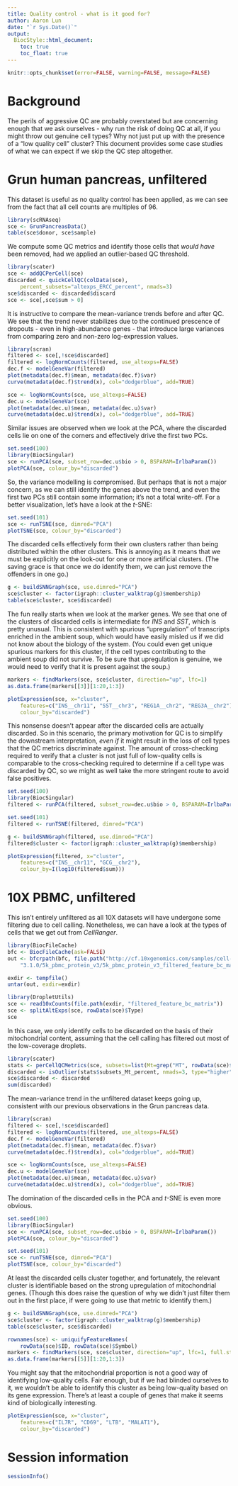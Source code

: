 ```yaml
---
title: Quality control - what is it good for?
author: Aaron Lun
date: "`r Sys.Date()`"
output:
  BiocStyle::html_document:
    toc: true
    toc_float: true
---
```


```r
knitr::opts_chunk$set(error=FALSE, warning=FALSE, message=FALSE)
```

# Background

The perils of aggressive QC are probably overstated but are concerning enough that we ask ourselves -
why run the risk of doing QC at all, if you might throw out genuine cell types?
Why not just put up with the presence of a "low quality cell" cluster?
This document provides some case studies of what we can expect if we skip the QC step altogether.

# Grun human pancreas, unfiltered 

This dataset is useful as no quality control has been applied, 
as we can see from the fact that all cell counts are multiples of 96.

```r
library(scRNAseq)
sce <- GrunPancreasData()
table(sce$donor, sce$sample)
```

We compute some QC metrics and identify those cells that _would have_ been removed,
had we applied an outlier-based QC threshold.

```r
library(scater)
sce <- addQCPerCell(sce)
discarded <- quickCellQC(colData(sce),
    percent_subsets="altexps_ERCC_percent", nmads=3)
sce$discarded <- discarded$discard
sce <- sce[,sce$sum > 0]
```

It is instructive to compare the mean-variance trends before and after QC.
We see that the trend never stabilizes due to the continued prescence of dropouts - even in high-abundance genes -
that introduce large variances from comparing zero and non-zero log-expression values.

```r
library(scran)
filtered <- sce[,!sce$discarded]
filtered <- logNormCounts(filtered, use_altexps=FALSE)
dec.f <- modelGeneVar(filtered)
plot(metadata(dec.f)$mean, metadata(dec.f)$var)
curve(metadata(dec.f)$trend(x), col="dodgerblue", add=TRUE)

sce <- logNormCounts(sce, use_altexps=FALSE)
dec.u <- modelGeneVar(sce)
plot(metadata(dec.u)$mean, metadata(dec.u)$var)
curve(metadata(dec.u)$trend(x), col="dodgerblue", add=TRUE)
```

Similar issues are observed when we look at the PCA, 
where the discarded cells lie on one of the corners and effectively drive the first two PCs.

```r
set.seed(100)
library(BiocSingular)
sce <- runPCA(sce, subset_row=dec.u$bio > 0, BSPARAM=IrlbaParam())
plotPCA(sce, colour_by="discarded")
```

So, the variance modelling is compromised. 
But perhaps that is not a major concern, as we can still identify the genes above the trend,
and even the first two PCs still contain some information; it's not a total write-off.
For a better visualization, let's have a look at the $t$-SNE:

```r
set.seed(101)
sce <- runTSNE(sce, dimred="PCA")
plotTSNE(sce, colour_by="discarded")
```

The discarded cells effectively form their own clusters rather than being distributed within the other clusters.
This is annoying as it means that we must be explicitly on the look-out for one or more artificial clusters.
(The saving grace is that once we do identify them, we can just remove the offenders in one go.)

```r
g <- buildSNNGraph(sce, use.dimred="PCA")
sce$cluster <- factor(igraph::cluster_walktrap(g)$membership)
table(sce$cluster, sce$discarded)
```

The fun really starts when we look at the marker genes.
We see that one of the clusters of discarded cells is intermediate for _INS_ and _SST_, which is pretty unusual.
This is consistent with spurious "upregulation" of transcripts enriched in the ambient soup,
which would have easily misled us if we did not know about the biology of the system.
(You could even get unique spurious markers for this cluster, if the cell types contributing to the ambient soup did not survive.
To be sure that upregulation is genuine, we would need to verify that it is present against the soup.)

```r
markers <- findMarkers(sce, sce$cluster, direction="up", lfc=1)
as.data.frame(markers[[3]][1:20,1:3])

plotExpression(sce, x="cluster", 
    features=c("INS__chr11", "SST__chr3", "REG1A__chr2", "REG3A__chr2"),
    colour_by="discarded")
```

This nonsense doesn't appear after the discarded cells are actually discarded.
So in this scenario, the primary motivation for QC is to simplify the downstream interpretation,
_even if_ it might result in the loss of cell types that the QC metrics discriminate against.
The amount of cross-checking required to verify that a cluster is not just full of low-quality cells 
is comparable to the cross-checking required to determine if a cell type was discarded by QC, 
so we might as well take the more stringent route to avoid false positives.

```r
set.seed(100)
library(BiocSingular)
filtered <- runPCA(filtered, subset_row=dec.u$bio > 0, BSPARAM=IrlbaParam())

set.seed(101)
filtered <- runTSNE(filtered, dimred="PCA")

g <- buildSNNGraph(filtered, use.dimred="PCA")
filtered$cluster <- factor(igraph::cluster_walktrap(g)$membership)

plotExpression(filtered, x="cluster", 
    features=c("INS__chr11", "GCG__chr2"),
    colour_by=I(log10(filtered$sum)))
```

# 10X PBMC, unfiltered

This isn't entirely unfiltered as all 10X datasets will have undergone some filtering due to cell calling.
Nonetheless, we can have a look at the types of cells that we get out from _CellRanger_.

```r
library(BiocFileCache)
bfc <- BiocFileCache(ask=FALSE)
out <- bfcrpath(bfc, file.path("http://cf.10xgenomics.com/samples/cell-exp",
    "3.1.0/5k_pbmc_protein_v3/5k_pbmc_protein_v3_filtered_feature_bc_matrix.tar.gz"))

exdir <- tempfile()
untar(out, exdir=exdir)

library(DropletUtils)
sce <- read10xCounts(file.path(exdir, "filtered_feature_bc_matrix"))
sce <- splitAltExps(sce, rowData(sce)$Type)
sce
```

In this case, we only identify cells to be discarded on the basis of their mitochondrial content,
assuming that the cell calling has filtered out most of the low-coverage droplets.

```r
library(scater)
stats <- perCellQCMetrics(sce, subsets=list(Mt=grep("MT", rowData(sce)$Symbol)))
discarded <- isOutlier(stats$subsets_Mt_percent, nmads=3, type="higher")
sce$discarded <- discarded
sum(discarded)
```

The mean-variance trend in the unfiltered dataset keeps going up, 
consistent with our previous observations in the Grun pancreas data.

```r
library(scran)
filtered <- sce[,!sce$discarded]
filtered <- logNormCounts(filtered, use_altexps=FALSE)
dec.f <- modelGeneVar(filtered)
plot(metadata(dec.f)$mean, metadata(dec.f)$var)
curve(metadata(dec.f)$trend(x), col="dodgerblue", add=TRUE)

sce <- logNormCounts(sce, use_altexps=FALSE)
dec.u <- modelGeneVar(sce)
plot(metadata(dec.u)$mean, metadata(dec.u)$var)
curve(metadata(dec.u)$trend(x), col="dodgerblue", add=TRUE)
```

The domination of the discarded cells in the PCA and $t$-SNE is even more obvious.

```r
set.seed(100)
library(BiocSingular)
sce <- runPCA(sce, subset_row=dec.u$bio > 0, BSPARAM=IrlbaParam())
plotPCA(sce, colour_by="discarded")

set.seed(101)
sce <- runTSNE(sce, dimred="PCA")
plotTSNE(sce, colour_by="discarded")
```

At least the discarded cells cluster together, and fortunately, the relevant cluster is identifiable based on the strong upregulation of mitochondrial genes.
(Though this does raise the question of why we didn't just filter them out in the first place, if were going to use that metric to identify them.)

```r
g <- buildSNNGraph(sce, use.dimred="PCA")
sce$cluster <- factor(igraph::cluster_walktrap(g)$membership)
table(sce$cluster, sce$discarded)

rownames(sce) <- uniquifyFeatureNames(
    rowData(sce)$ID, rowData(sce)$Symbol)
markers <- findMarkers(sce, sce$cluster, direction="up", lfc=1, full.stats=TRUE)
as.data.frame(markers[[5]][1:20,1:3])
```

You might say that the mitochondrial proportion is not a good way of identifying low-quality cells.
Fair enough, but if we had blinded ourselves to it, we wouldn't be able to identify this cluster as being low-quality based on its gene expression.
There's at least a couple of genes that make it seems kind of biologically interesting.

```r
plotExpression(sce, x="cluster", 
    features=c("IL7R", "CD69", "LTB", "MALAT1"),
    colour_by="discarded")
```

# Session information

```r
sessionInfo()
```
